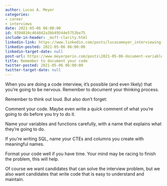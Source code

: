 ```yaml
---
author: Lucas A. Meyer
categories:
- career
- interviews
date: 2021-05-06 06:00:00
id: 9394810c4648d2a3bb49544e5753be75
include-in-header: _msft-clarity.html
linkedin-link: https://www.linkedin.com/posts/lucasameyer_interviewing-activity-6790481880534933505-RQRe
linkedin-posted: 2021-05-06 06:00:00
linkedin-target-date: null
post-url: https://www.meyerperin.com/posts\2021-05-06-document-variables.html
title: Remember to document your code
twitter-posted: 2021-05-06 06:00:00
twitter-target-date: null
---
```


When you are doing a code interview, it's possible (and even likely) that you're going to be nervous. Remember to document your thinking process.

Remember to think out loud. But also don't forget:

Comment your code. Maybe even write a quick comment of what you're going to do before you try to do it.

Name your variables and functions carefully, with a name that explains what they're going to do.

If you're writing SQL, name your CTEs and columns you create with meaningful names.

Format your code well if you have time. Your mind may be racing to finish the problem, this will help.

Of course we want candidates that can solve the interview problem, but we also want candidates that write code that is easy to understand and maintain.
